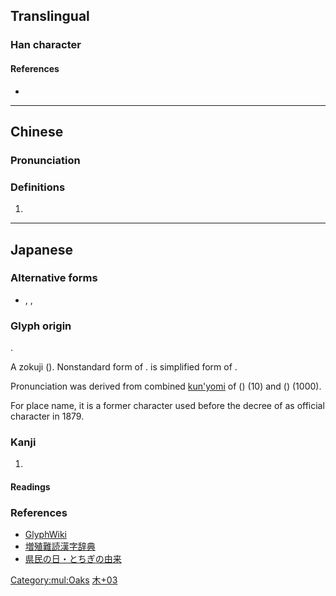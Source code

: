{{also|栃|𣜜}}
{{character info}}
==Translingual==

===Han character===
{{Han char|rn=75|rad=木|as=03|sn=7|four=|canj=DMS|ids=⿰木万}}

====References====
* {{Han ref|kx=0513.011|dkj=14488|dj=0898.110|hdz=21159.031|uh=6764|ud=26468}}

[[Category:mul:Oaks]]

----

==Chinese==
{{zh-forms}}

===Pronunciation===
{{zh-pron
|m=wàn
|c=man6
|cat=
}}

===Definitions===
{{zh-hanzi}}

# {{rfdef|zh}}

----

==Japanese==

===Alternative forms===
* {{ja-l|栃}}, {{ja-l|𣜜}}, {{ja-l|櫔}}

===Glyph origin===
{{ja-etym-kokuji}}.

A zokuji ({{l|ja|俗字}}). Nonstandard form of {{l|ja|栃}}. {{l|ja|万}} is simplified form of {{l|ja|萬}}.

Pronunciation was derived from combined [[訓読み|kun'yomi]] of ({{l|ja|十}}) (10) and ({{l|ja|千}}) (1000).

For place name, it is a former character used before the decree of {{l|ja|栃}} as official character in 1879.

===Kanji===
{{ja-kanji|grade=|rs=木03}}

# {{alternative form of|ja|栃}}

====Readings====
{{ja-readings
|kun=とち-}}

===References===
* [http://glyphwiki.org/wiki/u6764 GlyphWiki]
* [http://増殖難読漢字辞典.com/honbun/zoukan-464a.html 増殖難読漢字辞典]
* [http://www.pref.tochigi.lg.jp/c05/kensei/aramashi/kenmin.html 県民の日・とちぎの由来]

[[Category:Japanese-only CJKV Characters|木+03]]
